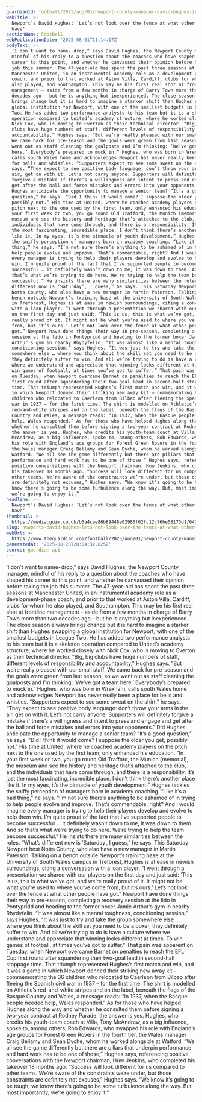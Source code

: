 ```yaml
---
guardianId: football/2025/aug/01/newport-county-manager-david-hughes-interview
webTitle: >-
  Newport’s David Hughes: ‘Let’s not look over the fence at what other people
  have’
sectionName: Football
webPublicationDate: '2025-08-01T11:14:17Z'
bodyText: >-
  ‘I don’t want to name- drop,” says David Hughes, the Newport County manager,
  mindful of his reply to a question about the coaches who have shaped his
  career to this point, and whether he canvassed their opinion before taking the
  job this summer. The 47-year-old has spent the past three seasons at
  Manchester United, in an instrumental academy role as a development-phase
  coach, and prior to that worked at Aston Villa, Cardiff, clubs for whom he
  also played, and Southampton. This may be his first real shot at frontline
  management – aside from a few months in charge of Barry Town more than two
  decades ago – but he is anything but inexperienced. The close season always
  brings change but it is hard to imagine a starker shift than Hughes swapping a
  global institution for Newport, with one of the smallest budgets in League
  Two. He has added two performance analysts to his team but it is a skeleton
  operation compared to United’s academy structure, where he worked closely with
  Nick Cox, who is moving to Everton as their technical director. “Big, big
  clubs have huge numbers of staff, different levels of responsibility and
  accountability,” Hughes says. “But we’re really pleased with our small staff.
  We came back for pre-season and the goals were green from last season, so we
  went out as staff cleaning the goalposts and I’m thinking: ‘We’ve got a team
  here.’ Everybody’s prepared to muck in.” Hughes, who was born in Wrexham,
  calls south Wales home and acknowledges Newport has never really been a place
  for bells and whistles. “Supporters expect to see some sweat on the shirt,” he
  says. “They expect to see positive body language: don’t throw your arms in the
  air, get on with it. Let’s not carry anyone. Supporters will definitely
  forgive a mistake if there’s a willingness and intent to press and engage and
  get after the ball and force mistakes and errors into your opponents.” Did
  Hughes anticipate the opportunity to manage a senior team? “It’s a good
  question,” he says. “Did I think it would come? I suppose the older you get,
  possibly not.” His time at United, where he coached academy players on the
  pitch next to the one used by the first team, only enhanced his education. “In
  your first week or two, you go round Old Trafford, the Munich [memorial], the
  museum and see the history and heritage that’s attached to the club, and the
  individuals that have come through, and there is a responsibility. It’s just
  the most fascinating, incredible place. I don’t think there’s another place
  like it. In my eyes, it’s the pinnacle of youth development.” Hughes tackles
  the sniffy perception of managers born in academy coaching. “Like it’s a bad
  thing,” he says. “I’m not sure there’s anything to be ashamed of in trying to
  help people evolve and improve. That’s commendable, right? And I would imagine
  every manager is trying to help their players develop and evolve to help them
  win. I’m quite proud of the fact that I’ve supported people to become
  successful … it definitely wasn’t down to me, it was down to them. And so
  that’s what we’re trying to do here. We’re trying to help the team become
  successful.” He insists there are many similarities between the roles. “What’s
  different now is ‘Saturday’, I guess,” he says. This Saturday Newport host
  Notts County, who also have a new manager in Martin Paterson. Talking on a
  bench outside Newport’s training base at the University of South Wales campus
  in Treforest, Hughes is at ease in newish surroundings, citing a conversation
  with a loan player. “I went through a presentation we shared with our players
  on the first day and just said: ‘This is us, this is what we’ve got, and we’re
  really proud of it. It might not be what you’re used to where you’ve come
  from, but it’s ours.’ Let’s not look over the fence at what other people have
  got.” Newport have done things their way in pre-season, completing a recovery
  session at the lido in Pontypridd and heading to the former boxer Jamie
  Arthur’s gym in nearby Rhydyfelin. “It was almost like a mental toughness,
  conditioning session,” says Hughes. “It was just to try and take the group
  somewhere else … where you think about the skill set you need to be a boxer,
  they definitely suffer to win. And all we’re trying to do is have a culture
  where we understand and appreciate that winning looks different at times. To
  win games of football, at times you’ve got to suffer.” That pain was apparent
  on Tuesday, when Newport overcame Barnet on penalties to reach the EFL Cup
  first round after squandering their two-goal lead in second-half stoppage
  time. That triumph represented Hughes’s first match and win, and it was a game
  in which Newport donned their striking new away kit – commemorating the 36
  children who relocated to Caerleon from Bilbao after fleeing the Spanish civil
  war in 1937 – for the first time. The shirt is modelled on Athletic’s
  red-and-white stripes and on the label, beneath the flags of the Basque
  Country and Wales, a message reads: “In 1937, when the Basque people needed
  help, Wales responded.” As for those who have helped Hughes along the way and
  whether he consulted them before signing a two-year contract at Rodney Parade,
  the answer is yes. Hughes, who credits his youth-team coach at Villa, Tony
  McAndrew, as a big influence, spoke to, among others, Rob Edwards, who swapped
  his role with England’s age groups for Forest Green Rovers in the fourth tier,
  the Wales manager Craig Bellamy and Sean Dyche, whom he worked alongside at
  Watford. “We all see the game differently but there are pillars that underpin
  performance and hard work has to be one of those,” Hughes says, referencing
  positive conversations with the Newport chairman, Huw Jenkins, who completed
  his takeover 18 months ago. “Success will look different for us compared to
  other teams. We’re aware of the constraints we’re under, but those constraints
  are definitely not excuses,” Hughes says. “We know it’s going to be tough, we
  know there’s going to be some turbulence along the way. But, most importantly,
  we’re going to enjoy it.”
headline: >-
  Newport’s David Hughes: ‘Let’s not look over the fence at what other people
  have’
thumbnail: >-
  https://media.guim.co.uk/b5a4cee86b89448e02985f62fc12c76be58173d1/642_300_3739_2992/500.jpg
slug: newports-david-hughes-lets-not-look-over-the-fence-at-what-other-people-have
webUrl: >-
  https://www.theguardian.com/football/2025/aug/01/newport-county-manager-david-hughes-interview
generatedAt: '2025-08-28T20:04:32.025Z'
source: guardian-api
---
```

‘I don’t want to name- drop,” says David Hughes, the Newport County manager, mindful of his reply to a question about the coaches who have shaped his career to this point, and whether he canvassed their opinion before taking the job this summer. The 47-year-old has spent the past three seasons at Manchester United, in an instrumental academy role as a development-phase coach, and prior to that worked at Aston Villa, Cardiff, clubs for whom he also played, and Southampton. This may be his first real shot at frontline management – aside from a few months in charge of Barry Town more than two decades ago – but he is anything but inexperienced. The close season always brings change but it is hard to imagine a starker shift than Hughes swapping a global institution for Newport, with one of the smallest budgets in League Two. He has added two performance analysts to his team but it is a skeleton operation compared to United’s academy structure, where he worked closely with Nick Cox, who is moving to Everton as their technical director. “Big, big clubs have huge numbers of staff, different levels of responsibility and accountability,” Hughes says. “But we’re really pleased with our small staff. We came back for pre-season and the goals were green from last season, so we went out as staff cleaning the goalposts and I’m thinking: ‘We’ve got a team here.’ Everybody’s prepared to muck in.” Hughes, who was born in Wrexham, calls south Wales home and acknowledges Newport has never really been a place for bells and whistles. “Supporters expect to see some sweat on the shirt,” he says. “They expect to see positive body language: don’t throw your arms in the air, get on with it. Let’s not carry anyone. Supporters will definitely forgive a mistake if there’s a willingness and intent to press and engage and get after the ball and force mistakes and errors into your opponents.” Did Hughes anticipate the opportunity to manage a senior team? “It’s a good question,” he says. “Did I think it would come? I suppose the older you get, possibly not.” His time at United, where he coached academy players on the pitch next to the one used by the first team, only enhanced his education. “In your first week or two, you go round Old Trafford, the Munich [memorial], the museum and see the history and heritage that’s attached to the club, and the individuals that have come through, and there is a responsibility. It’s just the most fascinating, incredible place. I don’t think there’s another place like it. In my eyes, it’s the pinnacle of youth development.” Hughes tackles the sniffy perception of managers born in academy coaching. “Like it’s a bad thing,” he says. “I’m not sure there’s anything to be ashamed of in trying to help people evolve and improve. That’s commendable, right? And I would imagine every manager is trying to help their players develop and evolve to help them win. I’m quite proud of the fact that I’ve supported people to become successful … it definitely wasn’t down to me, it was down to them. And so that’s what we’re trying to do here. We’re trying to help the team become successful.” He insists there are many similarities between the roles. “What’s different now is ‘Saturday’, I guess,” he says. This Saturday Newport host Notts County, who also have a new manager in Martin Paterson. Talking on a bench outside Newport’s training base at the University of South Wales campus in Treforest, Hughes is at ease in newish surroundings, citing a conversation with a loan player. “I went through a presentation we shared with our players on the first day and just said: ‘This is us, this is what we’ve got, and we’re really proud of it. It might not be what you’re used to where you’ve come from, but it’s ours.’ Let’s not look over the fence at what other people have got.” Newport have done things their way in pre-season, completing a recovery session at the lido in Pontypridd and heading to the former boxer Jamie Arthur’s gym in nearby Rhydyfelin. “It was almost like a mental toughness, conditioning session,” says Hughes. “It was just to try and take the group somewhere else … where you think about the skill set you need to be a boxer, they definitely suffer to win. And all we’re trying to do is have a culture where we understand and appreciate that winning looks different at times. To win games of football, at times you’ve got to suffer.” That pain was apparent on Tuesday, when Newport overcame Barnet on penalties to reach the EFL Cup first round after squandering their two-goal lead in second-half stoppage time. That triumph represented Hughes’s first match and win, and it was a game in which Newport donned their striking new away kit – commemorating the 36 children who relocated to Caerleon from Bilbao after fleeing the Spanish civil war in 1937 – for the first time. The shirt is modelled on Athletic’s red-and-white stripes and on the label, beneath the flags of the Basque Country and Wales, a message reads: “In 1937, when the Basque people needed help, Wales responded.” As for those who have helped Hughes along the way and whether he consulted them before signing a two-year contract at Rodney Parade, the answer is yes. Hughes, who credits his youth-team coach at Villa, Tony McAndrew, as a big influence, spoke to, among others, Rob Edwards, who swapped his role with England’s age groups for Forest Green Rovers in the fourth tier, the Wales manager Craig Bellamy and Sean Dyche, whom he worked alongside at Watford. “We all see the game differently but there are pillars that underpin performance and hard work has to be one of those,” Hughes says, referencing positive conversations with the Newport chairman, Huw Jenkins, who completed his takeover 18 months ago. “Success will look different for us compared to other teams. We’re aware of the constraints we’re under, but those constraints are definitely not excuses,” Hughes says. “We know it’s going to be tough, we know there’s going to be some turbulence along the way. But, most importantly, we’re going to enjoy it.”
